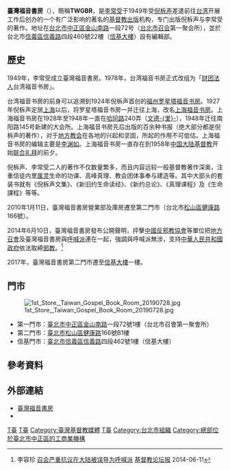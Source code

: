 {{Infobox Non-profit
| Non-profit_name = 財團法人臺灣福音書房<br>Taiwan Gospel Book Room
| Non-profit_logo = 
| Non-profit_type = [[非政府組織|非政府組織]]
| founded_date = 1949年<br>1978年(改組[[財團法人|財團法人]])
| founder = [[李常受|李常受]]
| location =
[[臺北市|臺北市]][[中正區_(臺北市)|中正區]][[金山南路|金山南路]]一段72号<br>[[臺北市|臺北市]][[信義區_(臺北市)|信義區]][[信義路|信義路]]四段460號22樓（編輯部）
| key_people = [[劉遂|劉遂]]、[[吳有成|吳有成]]、[[朱摩西|朱摩西]]
| area_served = {{ROC-TW}}
| focus = 
| method = 
| revenue = 
| num_employees = 
| Non-profit_slogan = 
| homepage = [https://www.twgbr.org.tw/ www.twgbr.org.tw]
}}
'''臺灣福音書房'''（{{lang-en|Taiwan Gospel Book Room}}），簡稱'''TWGBR'''，是[[李常受|李常受]]于1949年受[[倪柝声|倪柝声]]差遣前往[[台湾|台湾]]开展工作后创办的一个有广泛影响的著名的[[基督教|基督教]][[出版|出版]]机构，专门出版倪柝声与李常受的著作。地址在[[台北市|台北市]][[中正區_(臺北市)|中正區]][[金山南路|金山南路]]一段72号（[[台北市召会|台北市召会]]第一聚会所），並於台北市[[信義區_(臺北市)|信義區]][[信義路|信義路]]四段460號22樓（[[信基大樓|信基大樓]]）設有編輯部。

==歷史==
1949年，李常受成立臺灣福音書房。1978年，台湾福音书房正式改组为「[[财团法人|财团法人]]台湾福音书房」。

台湾福音书房的前身可以追溯到1924年倪柝声首创的[[福州|福州]][[罗星塔福音书房|罗星塔福音书房]]。1927年倪柝声定居[[上海|上海]]以后，将罗星塔福音书房一并迁往上海，改名[[上海福音书房|上海福音书房]]。上海福音书房在1928年至1948年一直在[[哈同路|哈同路]]240弄（[[文德里_(上海)|文德-{里}-]]），1948年迁往南阳路145号新建的大会所。上海福音书房先后出版的百余种书报（绝大部分都是倪柝声的著作），对于[[地方教会|地方教会]]在各地的兴起和坚固，所起的作用不可低估。上海福音书房的编辑主要是[[李渊如|李渊如]]。上海福音书房一直存在到1958年[[中国大陆|中国大陆]][[基督教|基督教]]开始[[联合礼拜|联合礼拜]]的前夕。

倪柝声、李常受二人的著作不仅数量繁多，而且内容远较一般基督教著作深奥，注重信徒内里[[属灵|属灵]]生命的功课、高峰真理、教会团体事奉与建造等。其中大部头的套装书就有《倪柝声文集》、《新旧约生命读经》、《新约总论》、《真理课程》及《生命課程》等等。

2010年1月11日，臺灣福音書房營業部及庫房遷至第二門市（台北市[[松山區_(臺北市)|松山區]][[健康路_(臺北市)|健康路]]166號）。

2014年6月10日，臺灣福音書房發布公開聲明，抨擊[[中國反邪教協會|中國反邪教協會]]等單位把[[地方召會|地方召會]]及臺灣福音書房與[[呼喊派|呼喊派]]連在一起，強調與呼喊派無涉，支持[[中華人民共和國政府|中華人民共和國政府]]依法取締[[邪教|邪教]]。<ref>李容珍 [http://www.ct.org.tw/news/detail/2014-01614 召会严重抗议在大陆被误导为呼喊派] [[基督教论坛报|基督教论坛报]] 2014-06-11</ref>

2017年，臺灣福音書房第二門市遷至[[信基大樓|信基大樓]]一樓。

==門市==
[[File:1st_Store,_Taiwan_Gospel_Book_Room_20190728.jpg|thumb]]
*第一門市：[[臺北市|臺北市]][[中正區_(臺北市)|中正區]][[金山南路|金山南路]]一段72號1樓（台北市召會第一聚會所）
*第二門市：[[臺北市|臺北市]][[松山區_(臺北市)|松山區]][[健康路_(臺北市)|健康路]]166號B1樓
*信基門市：[[臺北市|臺北市]][[信義區_(臺北市)|信義區]][[信義路|信義路]]四段462號1樓（信基大樓）

==參考資料==
{{reflist}}

==外部連結==
*[http://www.twgbr.org.tw/ 臺灣福音書房]
*{{Facebook|TWGospelBookroom}}

[[Category:台灣召會|T臺]]
[[Category:臺灣出版社|T臺]]
[[Category:臺灣基督教媒體|Category:臺灣基督教媒體]]

[[Category:1949年建立的組織|T臺]]
[[Category:台北市組織|Category:台北市組織]]
[[Category:總部位於臺北市中正區的工商業機構|Category:總部位於臺北市中正區的工商業機構]]